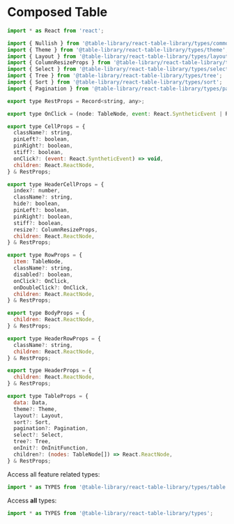 
<Meta title="Types/Composed Table" />

# Composed Table

```javascript
import * as React from 'react';

import { Nullish } from '@table-library/react-table-library/types/common';
import { Theme } from '@table-library/react-table-library/types/theme';
import { Layout } from '@table-library/react-table-library/types/layout';
import { ColumnResizeProps } from '@table-library/react-table-library/types/resize';
import { Select } from '@table-library/react-table-library/types/select';
import { Tree } from '@table-library/react-table-library/types/tree';
import { Sort } from '@table-library/react-table-library/types/sort';
import { Pagination } from '@table-library/react-table-library/types/pagination';

export type RestProps = Record<string, any>;

export type OnClick = (node: TableNode, event: React.SyntheticEvent | React.KeyboardEvent) => void;

export type CellProps = {
  className?: string,
  pinLeft?: boolean,
  pinRight?: boolean,
  stiff?: boolean,
  onClick?: (event: React.SyntheticEvent) => void,
  children: React.ReactNode,
} & RestProps;

export type HeaderCellProps = {
  index?: number,
  className?: string,
  hide?: boolean,
  pinLeft?: boolean,
  pinRight?: boolean,
  stiff?: boolean,
  resize?: ColumnResizeProps,
  children: React.ReactNode,
} & RestProps;

export type RowProps = {
  item: TableNode,
  className?: string,
  disabled?: boolean,
  onClick?: OnClick,
  onDoubleClick?: OnClick,
  children: React.ReactNode,
} & RestProps;

export type BodyProps = {
  children: React.ReactNode,
} & RestProps;

export type HeaderRowProps = {
  className?: string,
  children: React.ReactNode,
} & RestProps;

export type HeaderProps = {
  children: React.ReactNode,
} & RestProps;

export type TableProps = {
  data: Data,
  theme?: Theme,
  layout?: Layout,
  sort?: Sort,
  pagination?: Pagination,
  select?: Select,
  tree?: Tree,
  onInit?: OnInitFunction,
  children?: (nodes: TableNode[]) => React.ReactNode,
} & RestProps;
```

Access all feature related types:

```javascript
import * as TYPES from '@table-library/react-table-library/types/table';
```

Access **all** types:

```javascript
import * as TYPES from '@table-library/react-table-library/types';
```
